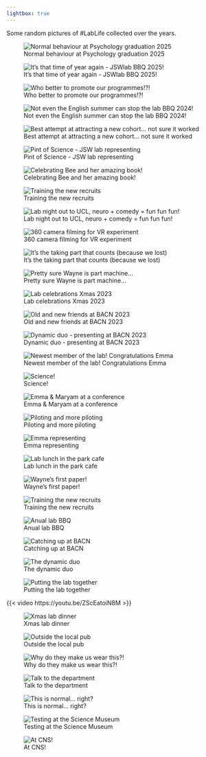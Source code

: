 ```yaml
---
lightbox: true
---
```


Some random pictures of #LabLife collected over the years.

::: {layout-ncol="3"}

![Normal behaviour at Psychology graduation 2025](lablife/grad2025.jpg){group="my-gallery"}

![It's that time of year again - JSWlab BBQ 2025!](lablife/labBBQ2025.png){group="my-gallery"}


![Who better to promote our programmes!?!](lablife/insta_stars.jpg){group="my-gallery"}

![Not even the English summer can stop the lab BBQ 2024!](lablife/BBQ24.jpg){group="my-gallery"}


![Best attempt at attracting a new cohort... not sure it worked](lablife/openevent.jpg){group="my-gallery"}

![Pint of Science - JSW lab representing](lablife/pint.jpg){group="my-gallery"}


![Celebrating Bee and her amazing book!](lablife/BandMe.jpg){group="my-gallery"}

![Training the new recruits](lablife/kids.jpg){group="my-gallery"}


![Lab night out to UCL, neuro + comedy = fun fun fun!](lablife/UCLouting.jpeg){group="my-gallery"}



![360 camera filming for VR experiment](lablife/VRfilming.jpg){group="my-gallery"}

![It's the taking part that counts (because we lost)](lablife/Facultyfootball.jpg){group="my-gallery"}

![Pretty sure Wayne is part machine...](lablife/wayne+machine.jpg){group="my-gallery"}

![Lab celebrations Xmas 2023](lablife/xmas23.jpg){group="my-gallery"}


![Old and new friends at BACN 2023](lablife/dinner23.jpg){group="my-gallery"}

![Dynamic duo - presenting at BACN 2023](lablife/BACN23.jpg){group="my-gallery"}

![Newest member of the lab! Congratulations Emma](lablife/baby.jpg){group="my-gallery"}

![Science!](lablife/Science.jpeg){group="my-gallery"}

![Emma & Maryam at a conference](lablife/EmmaConf.jpeg){group="my-gallery"}

![Piloting and more piloting](lablife/InLab.jpeg){group="my-gallery"}

![Emma representing](lablife/EmmaPanel.jpeg){group="my-gallery"}

![Lab lunch in the park cafe](lablife/LabLunch.jpeg){group="my-gallery"}

![Wayne's first paper!](lablife/tACSpaper.jpeg){group="my-gallery"}

![Training the new recruits](lablife/Lianne.jpeg){group="my-gallery"}

![Anual lab BBQ](lablife/labBBQ.jpeg){group="my-gallery"}

![Catching up at BACN](lablife/BACNlunch.jpeg){group="my-gallery"}

![The dynamic duo](lablife/JAtalk.jpeg){group="my-gallery"}

![Putting the lab together](lablife/BuildingLab.jpg){group="my-gallery"}

{{< video https://youtu.be/ZScEatoiN8M >}} 

![Xmas lab dinner](lablife/xmas.jpg){group="my-gallery"}

![Outside the local pub](lablife/JoannaEnida.jpg){group="my-gallery"}

![Why do they make us wear this?!](lablife/stupid.jpg){group="my-gallery"}

![Talk to the department](lablife/departmental.jpg){group="my-gallery"}

![This is normal... right?](lablife/normal.jpg){group="my-gallery"}

![Testing at the Science Museum](lablife/ScienceMuseum.jpg){group="my-gallery"}

![At CNS!](lablife/CNS.jpg){group="my-gallery"}
:::
